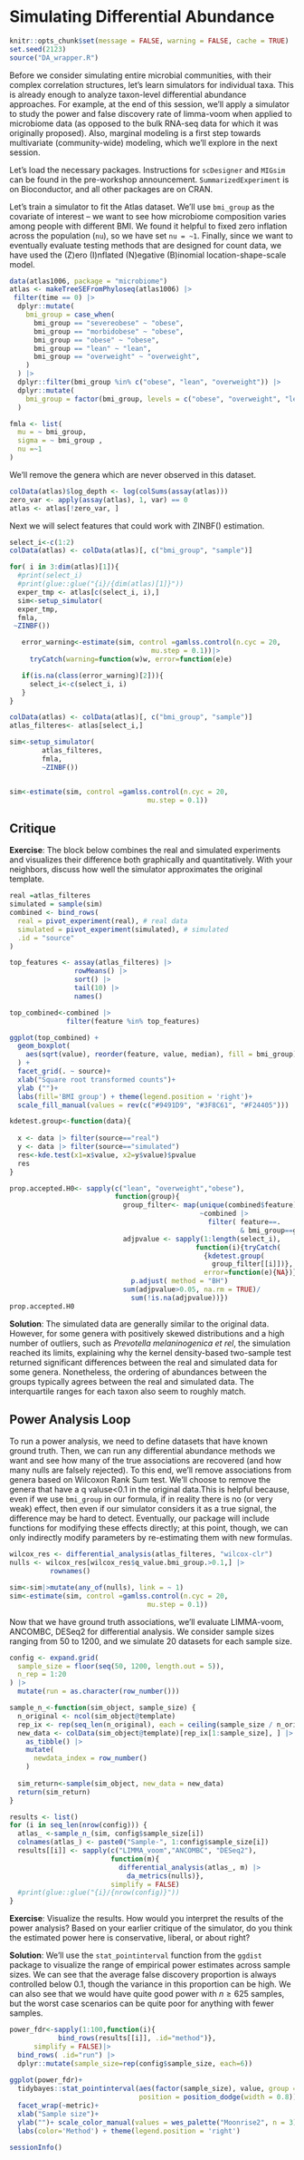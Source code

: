 # Simulating Differential Abundance

```r
knitr::opts_chunk$set(message = FALSE, warning = FALSE, cache = TRUE)
set.seed(2123)
source("DA_wrapper.R")
```

Before we consider simulating entire microbial communities, with their complex
correlation structures, let's learn simulators for individual taxa. This is
already enough to analyze taxon-level differential abundance approaches.  For
example, at the end of this session, we'll apply a simulator to study the power
and false discovery rate of limma-voom when applied to microbiome data (as
opposed to the bulk RNA-seq data for which it was originally proposed).  Also,
marginal modeling is a first step towards multivariate (community-wide)
modeling, which we'll explore in the next session.

Let's load the necessary packages. Instructions for `scDesigner` and `MIGsim`
can be found in the pre-workshop announcement.  `SummarizedExperiment` is on
Bioconductor, and all other packages are on CRAN.

Let's train a simulator to fit the Atlas dataset. We'll use `bmi_group` as the 
covariate of interest -- we want to see how microbiome composition varies among 
people with different BMI. We found it helpful
to fixed zero inflation across the population (`nu`), so we have set `nu = ~1`.
Finally, since we want to eventually evaluate testing methods that are designed
for count data, we have used the (Z)ero (I)nflated (N)egative (B)inomial
location-shape-scale model.

```r
data(atlas1006, package = "microbiome")
atlas <- makeTreeSEFromPhyloseq(atlas1006) |>
 filter(time == 0) |>
  dplyr::mutate(
    bmi_group = case_when(
      bmi_group == "severeobese" ~ "obese",
      bmi_group == "morbidobese" ~ "obese",
      bmi_group == "obese" ~ "obese",
      bmi_group == "lean" ~ "lean",
      bmi_group == "overweight" ~ "overweight",
    )
  ) |>
  dplyr::filter(bmi_group %in% c("obese", "lean", "overweight")) |>
  dplyr::mutate(
    bmi_group = factor(bmi_group, levels = c("obese", "overweight", "lean"))
  )

fmla <- list(
  mu = ~ bmi_group,
  sigma = ~ bmi_group ,
  nu =~1
)
```

We'll remove the genera which are never observed in this dataset. 

```r
colData(atlas)$log_depth <- log(colSums(assay(atlas)))
zero_var <- apply(assay(atlas), 1, var) == 0
atlas <- atlas[!zero_var, ]
```

Next we will select features that could work with ZINBF() estimation.
```r
select_i<-c(1:2)
colData(atlas) <- colData(atlas)[, c("bmi_group", "sample")]

for( i in 3:dim(atlas)[1]){
  #print(select_i)
  #print(glue::glue("{i}/{dim(atlas)[1]}"))
  exper_tmp <- atlas[c(select_i, i),]
  sim<-setup_simulator(
  exper_tmp,
  fmla,
 ~ZINBF())

   error_warning<-estimate(sim, control =gamlss.control(n.cyc = 20,
                                   mu.step = 0.1))|>
     tryCatch(warning=function(w)w, error=function(e)e)

   if(is.na(class(error_warning)[2])){
     select_i<-c(select_i, i)
   }
}

```

```r
colData(atlas) <- colData(atlas)[, c("bmi_group", "sample")]
atlas_filteres<- atlas[select_i,]

sim<-setup_simulator(
        atlas_filteres,
        fmla,
        ~ZINBF()) 


sim<-estimate(sim, control =gamlss.control(n.cyc = 20,
                                  mu.step = 0.1))
```
## Critique

**Exercise**: The block below combines the real and simulated experiments and
visualizes their difference both graphically and quantitatively. With your 
neighbors, discuss how well the simulator approximates the original template.

```r
real =atlas_filteres
simulated = sample(sim)
combined <- bind_rows(
  real = pivot_experiment(real), # real data
  simulated = pivot_experiment(simulated), # simulated
  .id = "source"
)

top_features <- assay(atlas_filteres) |>
                rowMeans() |> 
                sort() |>
                tail(10) |> 
                names()

top_combined<-combined |> 
              filter(feature %in% top_features)

ggplot(top_combined) +
  geom_boxplot(
    aes(sqrt(value), reorder(feature, value, median), fill = bmi_group)
  ) +
  facet_grid(. ~ source)+
  xlab("Square root transformed counts")+
  ylab ("")+  
  labs(fill='BMI group') + theme(legend.position = 'right')+
  scale_fill_manual(values = rev(c("#9491D9", "#3F8C61", "#F24405")))
```
```r
kdetest.group<-function(data){
  
  x <- data |> filter(source=="real")
  y <- data |> filter(source=="simulated")
  res<-kde.test(x1=x$value, x2=y$value)$pvalue
  res
}

prop.accepted.H0<- sapply(c("lean", "overweight","obese"), 
                          function(group){
                            group_filter<- map(unique(combined$feature), 
                                               ~combined |> 
                                                 filter( feature==. 
                                                         & bmi_group==group))
                            adjpvalue <- sapply(1:length(select_i),
                                              function(i){tryCatch( 
                                                {kdetest.group(
                                                  group_filter[[i]])},
                                                error=function(e){NA})})|>
                              p.adjust( method = "BH")
                            sum(adjpvalue>0.05, na.rm = TRUE)/
                              sum(!is.na(adjpvalue))})
prop.accepted.H0
```

**Solution**: The simulated data are generally similar to the original data. 
However, for some genera with positively skewed distributions and a high number 
of outliers, such as *Prevotella melaninogenica et rel*, 
the simulation reached its limits, explaining why the kernel density-based 
two-sample test returned significant differences between the real and simulated 
data for some genera. Nonetheless, the ordering of abundances
between the groups typically agrees between the real and simulated data. The
interquartile ranges for each taxon also seem to roughly match.

## Power Analysis Loop

To run a power analysis, we need to define datasets that have known ground
truth.  Then, we can run any differential abundance methods we want and see how
many of the true associations are recovered (and how many nulls are falsely
rejected). To this end, we'll remove associations from genera based on Wilcoxon 
Rank Sum test.  We'll choose to remove the genera that have a q valuse<0.1
in the original data.This is helpful because, even if we use `bmi_group` in our 
formula, if in reality there is no (or very weak) effect, then even if our 
simulator considers it as a true signal, the difference may be hard to detect. 
Eventually, our package will include functions for modifying these effects 
directly; at this point, though, we can only indirectly modify parameters by 
re-estimating them with new formulas.

```r
wilcox_res <- differential_analysis(atlas_filteres, "wilcox-clr")
nulls <- wilcox_res[wilcox_res$q_value.bmi_group.>0.1,] |> 
          rownames()

sim<-sim|>mutate(any_of(nulls), link = ~ 1)
sim<-estimate(sim, control =gamlss.control(n.cyc = 20,
                                  mu.step = 0.1))
```

Now that we have ground truth associations, we'll evaluate LIMMA-voom, ANCOMBC, 
DESeq2 for differential analysis. We consider sample sizes ranging from 50 to 
1200, and we simulate 20 datasets for each sample size.

```r
config <- expand.grid(
  sample_size = floor(seq(50, 1200, length.out = 5)),
  n_rep = 1:20
) |>
  mutate(run = as.character(row_number()))

sample_n_<-function(sim_object, sample_size) {
  n_original <- ncol(sim_object@template)
  rep_ix <- rep(seq_len(n_original), each = ceiling(sample_size / n_original))
  new_data <- colData(sim_object@template)[rep_ix[1:sample_size], ] |>
    as_tibble() |>
    mutate(
      newdata_index = row_number()
    )
  
  sim_return<-sample(sim_object, new_data = new_data)
  return(sim_return)
}

results <- list()
for (i in seq_len(nrow(config))) {
  atlas_ <-sample_n_(sim, config$sample_size[i])
  colnames(atlas_) <- paste0("Sample-", 1:config$sample_size[i])
  results[[i]] <- sapply(c("LIMMA_voom","ANCOMBC", "DESeq2"), 
                         function(m){
                           differential_analysis(atlas_, m) |>
                             da_metrics(nulls)}, 
                         simplify = FALSE)
  #print(glue::glue("{i}/{nrow(config)}"))
}
```

**Exercise**: Visualize the results. How would you interpret the results of the
power analysis? Based on your earlier critique of the simulator, do you think
the estimated power here is conservative, liberal, or about right?

**Solution**: We'll use the `stat_pointinterval` function from the `ggdist` package to
visualize the range of empirical power estimates across sample sizes. We can see
that the average false discovery proportion is always controlled below 0.1,
though the variance in this proportion can be high. We can also see that
we would have quite good power with $n \geq 625$ samples, but the worst case
scenarios can be quite poor for anything with fewer samples.

```r
power_fdr<-sapply(1:100,function(i){
            bind_rows(results[[i]], .id="method")},
      simplify = FALSE)|>
  bind_rows( .id="run") |>
  dplyr::mutate(sample_size=rep(config$sample_size, each=6))
  
ggplot(power_fdr)+
  tidybayes::stat_pointinterval(aes(factor(sample_size), value, group = method, colour = method),
                                position = position_dodge(width = 0.8)) +
  facet_wrap(~metric)+
  xlab("Sample size")+
  ylab("")+ scale_color_manual(values = wes_palette("Moonrise2", n = 3))+
  labs(color='Method') + theme(legend.position = 'right')
```

```r
sessionInfo()
```
